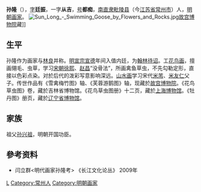 {{Otheruses|other=名为孙隆的其他人物|孙隆}}
{{Otheruses|other=名为孙从吉的其他人物|孙从吉}}

'''孙隆'''（{{bd|？||？||catIdx=S孙}}），[[表字|字]]'''廷振'''，一字'''从吉'''，[[号|号]]'''都痴'''，[[南直隶|南直隶]][[毗陵县|毗陵县]]（今[[江苏省|江苏省]][[常州市|常州市]]）人，[[明朝|明朝]][[画家|画家]]。
[[Image:Sun_Long_-_Swimming_Goose_by_Flowers_and_Rocks.jpg|thumb]][[故宫博物院|故宫博物院]]藏]]
{{commons category}}
== 生平 ==
孙隆作为画家与[[林良|林良]]并称。[[明宣宗|明宣宗]][[宣德|宣德]]年间入值内廷，为[[翰林|翰林]][[待诏|待诏]]。工[[花鸟画|花鸟画]]，擅画翎毛、虫草，学习[[宋朝|宋朝]][[徐熙|徐熙]]、[[赵昌|赵昌]]“没骨法”，所画禽鱼草虫，不先勾勒定形，直接以色彩点染。对於后代的泼彩写意影响深远。[[山水画|山水画]]学习宋代[[米芾|米芾]]、[[米友仁|米友仁]]父子。传世作品有《雪禽梅竹图》轴、《芙蓉游鹅图》轴，现藏於[[故宫博物院|故宫博物院]]。《花鸟草虫图》卷，藏於吉林省博物馆。《花鸟草虫图册》十二页，藏於[[上海博物馆|上海博物馆]]。《牡丹图》册页，藏於[[辽宁省博物馆|辽宁省博物馆]]。

== 家族 ==
祖父[[孙兴祖|孙兴祖]]，明朝开国功臣。

==參考资料==
*闫立群<明代画家孙隆考> 《长江文化论丛》 2009年 

{{Authority control}}

{{DEFAULTSORT:}}
[[Category:孙姓|L]]
[[Category:常州人|Category:常州人]]
[[Category:明朝画家|Category:明朝画家]]